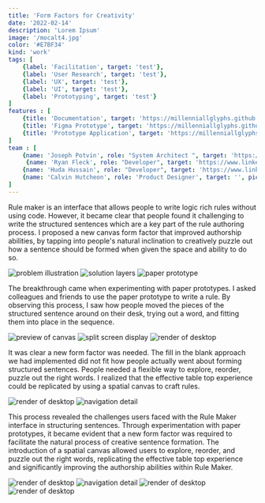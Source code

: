 ```yaml
---
title: 'Form Factors for Creativity'
date: '2022-02-14'
description: 'Lorem Ipsum'
image: '/mocalt4.jpg'
color: '#E7BF34'
kind: 'work'
tags: [
    {label: 'Facilitation', target: 'test'},
    {label: 'User Research', target: 'test'},
    {label: 'UX', target: 'test'},
    {label: 'UI', target: 'test'},
    {label: 'Prototyping', target: 'test'}
]
features : [
    {title: 'Documentation', target: 'https://millenniallglyphs.github.io/neighborhood-scale-software-patterns/'},
    {title: 'Figma Prototype', target: 'https://millenniallglyphs.github.io/neighborhood-scale-software-patterns/'},
    {title: 'Prototype Application', target: 'https://millenniallglyphs.github.io/neighborhood-scale-software-patterns/'},
]
team : [
    {name: 'Joseph Potvin', role: "System Architect ", target: 'https://www.linkedin.com/in/joseph-potvin-4231482/', pic: "/v2/creative/i-joseph.png"},
     {name: 'Ryan Fleck', role: "Developer", target: 'https://www.linkedin.com/in/ryan-c-fleck/', pic: "/v2/creative/i-ryan.png"},
    {name: 'Huda Hussain', role: "Developer", target: 'https://www.linkedin.com/in/huda-hussain-35892b150/', pic: "/v2/creative/i-huda.jpg"},
    {name: 'Calvin Hutcheon', role: 'Product Designer', target: '', pic: "/v2/creative/i-calvin.jpg"}
]
---
```


Rule maker is an interface that allows people to write logic rich rules without using code. However, it became clear that people found it challenging to write the structured sentences which are a key part of the rule authoring process. I proposed a new canvas form factor that improved authorship abilities, by tapping into people's natural inclination to creatively puzzle out how a sentence should be formed when given the space and ability to do so.

<img src="/v2/creative/problem-creative.png" alt="problem illustration"/>

<img src="/v2/creative/layer-creative-00.png" alt="solution layers"/>

<img src="/v2/creative/paper-prototype.png" alt="paper prototype"/>



The breakthrough came when experimenting with paper prototypes. I asked colleagues and friends to use the paper prototype to write a rule. By observing this process, I saw how people moved the pieces of the structured sentence around on their desk, trying out a word, and fitting them into place in the sequence. 


<img src="/v2/creative/preview-00.png" alt="preview of canvas"/>

<img src="/v2/creative/split-screen.png" alt="split screen display"/>

<img src="/v2/creative/render-00.png" alt="render of desktop"/>

It was clear a new form factor was needed. The fill in the blank approach we had implemented did not fit how people actually went about forming structured sentences. People needed a flexible way to explore, reorder, puzzle out the right words. I realized that the effective table top experience could be replicated by using a spatial canvas to craft rules.

<img src="/v2/creative/render-01.png" alt="render of desktop"/>

<img src="/v2/creative/preview-01.png" alt="navigation detail"/>

This process revealed the challenges users faced with the Rule Maker interface in structuring sentences. Through experimentation with paper prototypes, it became evident that a new form factor was required to facilitate the natural process of creative sentence formation. The introduction of a spatial canvas allowed users to explore, reorder, and puzzle out the right words, replicating the effective table top experience and significantly improving the authorship abilities within Rule Maker.

<img src="/v2/creative/render-02.png" alt="render of desktop"/>

<img src="/v2/creative/preview-02.png" alt="navigation detail"/>

<img src="/v2/creative/render-03.png" alt="render of desktop"/>

<img src="/v2/creative/render-04.png" alt="render of desktop"/>
